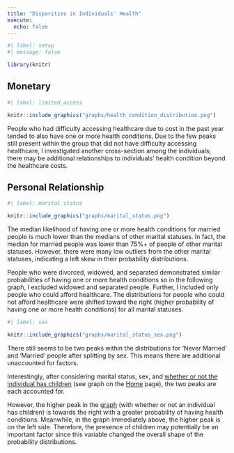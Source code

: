 ```yaml
---
title: "Disparities in Individuals' Health"
execute: 
  echo: false
---
```


```r
#| label: setup
#| message: false

library(knitr)
```

## Monetary

```r
#| label: limited_access

knitr::include_graphics("graphs/health_condition_distribution.png")
```

People who had difficulty accessing healthcare due to cost in the past year tended to also have one or more health conditions. Due to the few peaks still present within the group that did not have difficulty accessing healthcare, I investigated another cross-section among the individuals; there may be additional relationships to individuals' health condition beyond the healthcare costs.

## Personal Relationship

```r
#| label: marital_status

knitr::include_graphics("graphs/marital_status.png")
```

The median likelihood of having one or more health conditions for married people is much lower than the medians of other marital statuses. In fact, the median for married people was lower than 75%+ of people of other marital statuses. However, there were many low outliers from the other marital statuses, indicating a left skew in their probability distributions.

People who were divorced, widowed, and separated demonstrated similar probabilities of having one or more health conditions so in the following graph, I excluded widowed and separated people. Further, I included only people who could afford healthcare. The distributions for people who could not afford healthcare were shifted toward the right (higher probability of having one or more health conditions) for all marital statuses.

```r
#| label: sex

knitr::include_graphics("graphs/marital_status_sex.png")
```

There still seems to be two peaks within the distributions for 'Never Married' and 'Married' people after splitting by sex. This means there are additional unaccounted for factors.

Interestingly, after considering marital status, sex, and [whether or not the individual has children]{.underline} (see graph on the [Home](https://annashao12.quarto.pub/health-in-the-us/) page), the two peaks are each accounted for.

However, the higher peak in the [graph](https://annashao12.quarto.pub/health-in-the-us/) (with whether or not an individual has children) is towards the right with a greater probability of having health conditions. Meanwhile, in the graph immediately above, the higher peak is on the left side. Therefore, the presence of children may potentially be an important factor since this variable changed the overall shape of the probability distributions.
